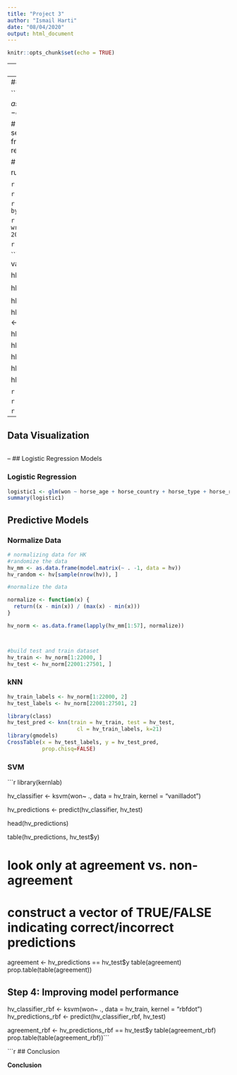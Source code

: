 ```yaml
---
title: "Project 3"
author: "Ismail Harti"
date: "08/04/2020"
output: html_document
---
```


```r
knitr::opts_chunk$set(echo = TRUE)
```

--
## Import Data

```r
# races <- read.csv("races.csv")
# runs <- read.csv("runs.csv")
```

--
## Data Cleaning and Exploration

```r
# cleaning races
# races$race_no < as.factor(races$race_no)
# races$surface <- as.factor(races$surface)

# cleaning runs
# library(dplyr)
# runs <- runs %>% select(won, everything()) # move response variable to front
# runs$won <- as.factor(runs$won) # this is our response variable

# runs$trainer_id <- as.factor(runs$trainer_id)
# runs$jockey_id <- as.factor(runs$jockey_id)
```

```r
# str(races)
# str(runs)
```

```r
# summary(races)
# summary(runs)
```

```r
# combine data frames
# hk <- merge(runs, races, by.x = "race_id", by.y = "race_id")
```

```r
# write.csv(hk,file="/Users/mlewis/Desktop/School/Winter 2020/TO 414/Project 3/hk.csv", row.names = FALSE)
```

```r
hk <- read.csv("hk.csv")
```

```r
hk$won <- as.factor(hk$won) # this is our response variable

hk$position_sec5 <- NULL
hk$position_sec6 <- NULL

hk$behind_sec5 <- NULL
hk$behind_sec6 <- NULL

hk$time5.x <- NULL
hk$time6.x <- NULL

hk$sec_time5 <- NULL
hk$sec_time6 <- NULL
hk$sec_time7 <- NULL

hk$time5.y <- NULL
hk$time6.y <- NULL

hk$time7 <- NULL

hk$place_combination4 <- NULL

hk$place_dividend4 <- NULL

hk$win_combination2 <- NULL
hk$win_dividend2 <- NULL
```

```r
str(hk)
summary(hk)
```

```r
hv <- hk[hk$venue == "HV",]
```

```r
str(hv)
summary(hv)
```

--
## Data Visualization

```r

```

--
## Logistic Regression Models

### Logistic Regression
```r
logistic1 <- glm(won ~ horse_age + horse_country + horse_type + horse_rating + declared_weight + draw + place_odds + trainer_id + jockey_id, data = hk, family = "binomial")
summary(logistic1)
```


## Predictive Models

### Normalize Data

```r
# normalizing data for HK
#randomize the data
hv_mm <- as.data.frame(model.matrix(~ . -1, data = hv))
hv_random <- hv[sample(nrow(hv)), ]

#normalize the data

normalize <- function(x) { 
  return((x - min(x)) / (max(x) - min(x)))
}

hv_norm <- as.data.frame(lapply(hv_mm[1:57], normalize))



#build test and train dataset
hv_train <- hv_norm[1:22000, ]
hv_test <- hv_norm[22001:27501, ]
```

### kNN

```r
hv_train_labels <- hv_norm[1:22000, 2]
hv_test_labels <- hv_norm[22001:27501, 2]

library(class)
hv_test_pred <- knn(train = hv_train, test = hv_test,
                      cl = hv_train_labels, k=21)
library(gmodels)
CrossTable(x = hv_test_labels, y = hv_test_pred, 
           prop.chisq=FALSE)
```

### SVM


```r
library(kernlab)

hv_classifier <- ksvm(won~ ., data = hv_train,
                          kernel = "vanilladot")

hv_predictions <- predict(hv_classifier, hv_test)

head(hv_predictions)

table(hv_predictions, hv_test$y)

# look only at agreement vs. non-agreement
# construct a vector of TRUE/FALSE indicating correct/incorrect predictions
agreement <- hv_predictions == hv_test$y
table(agreement)
prop.table(table(agreement))

## Step 4: Improving model performance
hv_classifier_rbf <- ksvm(won~ ., data = hv_train, kernel = "rbfdot")
hv_predictions_rbf <- predict(hv_classifier_rbf, hv_test)

agreement_rbf <- hv_predictions_rbf == hv_test$y
table(agreement_rbf)
prop.table(table(agreement_rbf))```

```r



## Conclusion

**Conclusion**

